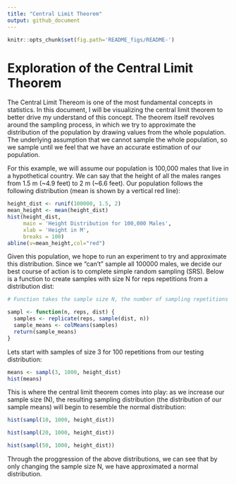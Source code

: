 ```yaml
---
title: "Central Limit Theorem"
output: github_document
---
```


```r
knitr::opts_chunk$set(fig.path='README_figs/README-')
```


# Exploration of the Central Limit Theorem
The Central Limit Thereom is one of the most fundamental concepts in statistics. In this document, I will be visualizing the central limit theorem to better drive my understand of this concept. The theorem itself revolves around the sampling process, in which we try to approximate the distribution of the population by drawing values from the whole population. The underlying assumption that we cannot sample the whole population, so we sample until we feel that we have an accurate estimation of our population. 


For this example, we will assume our population is 100,000 males that live in a hypothetical country. We can say that the height of all the males ranges from 1.5 m (~4.9 feet) to 2 m (~6.6 feet). Our population follows the following distribution (mean is shown by a vertical red line):
```r
height_dist <- runif(100000, 1.5, 2)
mean_height <- mean(height_dist)
hist(height_dist, 
     main = 'Height Distribution for 100,000 Males',
     xlab = 'Height in M',
     breaks = 100)
abline(v=mean_height,col="red")
```

Given this population, we hope to run an experiment to try and approximate this distribution. Since we "can't" sample all 100000 males, we decide our best course of action is to complete simple random sampling (SRS). Below is a function to create samples with size N for reps repetitions from a distribution dist: 
```r
# Function takes the sample size N, the number of sampling repetitions to complete and distribution to sample from

sampl <- function(n, reps, dist) {
  samples <- replicate(reps, sample(dist, n))
  sample_means <- colMeans(samples)
  return(sample_means)
}
```

Lets start with samples of size 3 for 100 repetitions from our testing distribution:

```r
means <- sampl(3, 1000, height_dist)
hist(means)
```

This is where the central limit theorem comes into play: as we increase our sample size (N), the resulting sampling distribution (the distribution of our sample means) will begin to resemble the normal distribution:

```r
hist(sampl(10, 1000, height_dist))
```

```r
hist(sampl(20, 1000, height_dist))
```

```r
hist(sampl(50, 1000, height_dist))
```


Through the proggression of the above distributions, we can see that by only changing the sample size N, we have approximated a normal distribution.